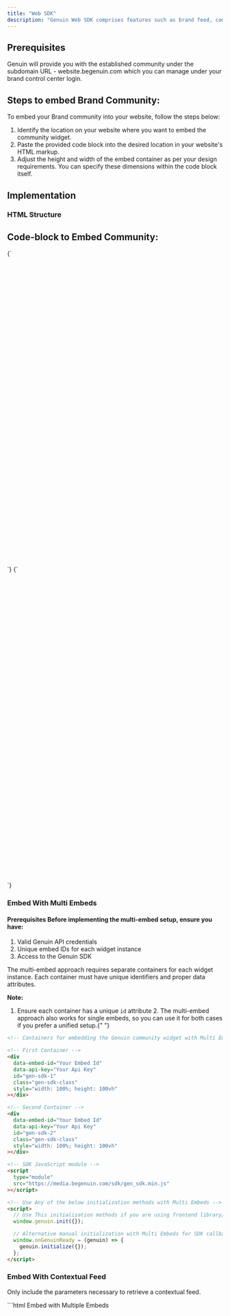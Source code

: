 ```yaml
---
title: "Web SDK"
description: "Genuin Web SDK comprises features such as brand feed, communities, and groups."
---
```


## Prerequisites

Genuin will provide you with the established community under the subdomain URL - website.begenuin.com which you can manage under your brand control center login.

## Steps to embed Brand Community:

To embed your Brand community into your website, follow the steps below:

1. Identify the location on your website where you want to embed the community widget.
2. Paste the provided code block into the desired location in your website's HTML markup.
3. Adjust the height and width of the embed container as per your design requirements.
   You can specify these dimensions within the code block itself.

## Implementation

### HTML Structure

## Code-block to Embed Community:

<CodeGroup>
  <CodeBlock title="Embed Without AutoLogin" language="html">
{`<div
  id="gen-sdk"
  style="max-width: 1080px; height: 720px; display: flex;"></div>

<!-- SDK JavaScript module -->

<script
  type="module"
  src="https://media.begenuin.com/sdk/gen_sdk.min.js"
></script>

<script>
  // Callback function to automatically initialize the Genuin SDK when ready
  window.onGenuinReady = (genuin) => {
    genuin.initialize({
      embed_id: 'Your Embed ID',
      api_key: 'Your API Key',
    })
  }

  // Alternative manual initialization (for frameworks like React)
  window.genuin.init({
    embed_id: 'Your Embed ID',
    api_key: 'Your API Key',
  })
</script>`}

  </CodeBlock>

  <CodeBlock title="Embed With AutoLogin" language="html">
{`<div
  id="gen-sdk"
  style="max-width: 1080px; height: 720px; display: flex;"></div>

<!-- SDK JavaScript module -->

<script
  type="module"
  src="https://media.begenuin.com/sdk/gen_sdk.min.js"
></script>

<script>
  // Callback function to automatically initialize the Genuin SDK with SSO when ready
  window.onGenuinReady = (genuin) => {
    genuin.initialize({
      embed_id: 'Your Embed ID',
      api_key: 'Your API Key',
      token: 'Your Authentication Token',
    })
  }

  // Alternative manual initialization (for frameworks like React)
  window.genuin.init({
    embed_id: 'Your Embed ID',
    api_key: 'Your API Key',
    token: 'Your Authentication Token',
  })
</script>`}

  </CodeBlock>
</CodeGroup>

### Embed With Multi Embeds

#### Prerequisites Before implementing the multi-embed setup, ensure you have:

1. Valid Genuin API credentials
2. Unique embed IDs for each widget instance
3. Access to the Genuin SDK

The multi-embed approach requires separate containers for each widget instance. Each container
must have unique identifiers and proper data attributes.

<b>Note:</b>
1. Ensure each container has a unique `id` attribute 2. The multi-embed approach
also works for single embeds, so you can use it for both cases if you prefer a unified
setup.{" "}

<CodeGroup>

```html Embed With Multi Embeds
<!-- Containers for embedding the Genuin community widget with Multi Embeds -->

<!-- First Container -->
<div
  data-embed-id="Your Embed Id"
  data-api-key="Your Api Key"
  id="gen-sdk-1"
  class="gen-sdk-class"
  style="width: 100%; height: 100vh"
></div>

<!-- Second Container -->
<div
  data-embed-id="Your Embed Id"
  data-api-key="Your Api Key"
  id="gen-sdk-2"
  class="gen-sdk-class"
  style="width: 100%; height: 100vh"
></div>

<!-- SDK JavaScript module -->
<script
  type="module"
  src="https://media.begenuin.com/sdk/gen_sdk.min.js"
></script>

<!-- Use Any of the below initialization methods with Multi Embeds -->
<script>
  // Use This initialization methods if you are using frontend library/framework e.g. React.
  window.genuin.init({});

  // Alternative manual initialization with Multi Embeds for SDK callback
  window.onGenuinReady = (genuin) => {
    genuin.initialize({});
  };
</script>
```

</CodeGroup>

### Embed With Contextual Feed

Only include the parameters necessary to retrieve a contextual feed.

<CodeGroup>
```html Embed with Multiple Embeds
<!-- Example of multiple embeds with contextual feeds.Use your own embed_id and api_key, and ensure each embed_id is unique. Be careful to assign a unique id to each HTML element, as shown below. -->

<!-- Containers for embedding the Genuin community widget with Multi Embeds Empowering Contextual Feeds -->

<!-- First Container -->

<div
  data-embed-id="Your Embed Id"
  data-api-key="Your Api Key"
  data-page-context="context of page"
  data-lat="latitute of location"
  data-long="longitude of location"
  id="unique identifier"
  class="gen-sdk-class"
  style="width: 100%; height: 100vh"
></div>

<!-- Second Container -->

<div
  data-embed-id="Your Embed Id"
  data-api-key="Your Api Key"
  data-page-context="context of page"
  data-lat="latitute of location"
  data-long="longitude of location"
  id="unique identifier"
  class="gen-sdk-class"
  style="width: 100%; height: 100vh"
></div>

<!-- SDK JavaScript module -->

<script
  type="module"
  src="https://media.begenuin.com/sdk/gen_sdk.min.js"
></script>

<!-- Use Any of the below initialization methods with Multi Embeds -->

<script>
  // Use This initialization methods if you are using frontend library/framework e.g. React.
  window.genuin.init({});

  // Alternative manual initialization with Multi Embeds for SDK callback
  window.onGenuinReady = (genuin) => {
    genuin.initialize({});
  };
</script>

````

```html Embed with Single Embeds
<!-- One embeds with contextual feed , use your embed_id and api_key, and embed_id must be unique-->

<!-- Container for embedding the Genuin community widget with Multi Embeds Empowering Contextual Feeds -->

<div
  id="gen-sdk"
  class="gen-sdk-class"
  style="width: 100%; height: 100vh"
></div>

<!-- SDK JavaScript module -->
<script
  type="module"
  src="https://media.begenuin.com/sdk/gen_sdk.min.js"
></script>

<!-- Use Any of the below initialization methods -->
<script>
       	window.onGenuinReady = (genuin) => {
         genuin.initialize({
           embed_id: 'Your Embed Id',
           api_key: 'Your Api key',
           contextualParams: {
             page_context: 'Context of Page',
             geo: {
               lat: latitude of location in number , e.g. 50.432,
               long: longitude of location in number , e.g. 122.4194,
             }
           }
         })
       }

  // Alternative manual initialization with Multi Embeds for SDK callback
  // Use This initialization methods if you are using frontend library/framework e.g. React.
        window.genuin.init({
           embed_id: 'Your Embed Id',
           api_key: 'Your Api key',
           contextualParams: {
             page_context: 'Context of Page',
             geo: {
              lat: latitude of location in number , e.g. 50.432,
             long: longitude of location in number , e.g. 122.4194,
             }
           }
      })
</script>
````

</CodeGroup>

### Angular Structure

<CodeGroup>
  <CodeBlock title="Embed Without AutoLogin" language="typescript">
{`// src/app/genuin-sdk.component.ts
  Component,
  AfterViewInit,
  OnDestroy,
  ViewEncapsulation,
} from '@angular/core';

@Component({
selector: 'genuin-sdk',
standalone: true,
template: \`

<div
      id="gen-sdk"
      class="gen-sdk-class"
      style="width: 1080px; height: 800px; background: #efefef"
    ></div>
\`,
encapsulation: ViewEncapsulation.None,
})
export class GenuinSdkComponent implements AfterViewInit, OnDestroy {
private scriptElement: HTMLScriptElement | null = null;
private genuinInitialized = false;

ngAfterViewInit() {
(window as any).onGenuinReady = (genuin: any) => {
if (!this.genuinInitialized) {
genuin.initialize({
embed_id: 'Your Embed ID',
api_key: 'Your API Key',
});
this.genuinInitialized = true;
}
};

    this.scriptElement = document.createElement('script');
    this.scriptElement.src = 'https://media.begenuin.com/sdk/gen_sdk.min.js';
    this.scriptElement.async = true;
    document.body.appendChild(this.scriptElement);

}

ngOnDestroy() {
if (this.scriptElement) {
document.body.removeChild(this.scriptElement);
}
delete (window as any).onGenuinReady;
}
}

// src/app/app.module.ts

@NgModule({
declarations: [AppComponent],
imports: [BrowserModule, GenuinSdkComponent],
providers: [],
bootstrap: [AppComponent],
})
export class AppModule {}
`}

  </CodeBlock>

  <CodeBlock title="Embed With AutoLogin" language="typescript">
{`// src/app/genuin-sdk.component.ts
  Component,
  AfterViewInit,
  OnDestroy,
  ViewEncapsulation,
} from '@angular/core';

@Component({
selector: 'genuin-sdk',
standalone: true,
template: \`

<div
      id="gen-sdk"
      class="gen-sdk-class"
      style="width: 1080px; height: 800px; background: #efefef"
    ></div>
\`,
encapsulation: ViewEncapsulation.None,
})
export class GenuinSdkComponent implements AfterViewInit, OnDestroy {
private scriptElement: HTMLScriptElement | null = null;
private genuinInitialized = false;

ngAfterViewInit() {
(window as any).onGenuinReady = (genuin: any) => {
if (!this.genuinInitialized) {
genuin.initialize({
embed_id: 'Your Embed ID',
api_key: 'Your API Key',
token: 'Your Authentication Token'
});
this.genuinInitialized = true;
}
};

    this.scriptElement = document.createElement('script');
    this.scriptElement.src = 'https://media.begenuin.com/sdk/gen_sdk.min.js';
    this.scriptElement.async = true;
    document.body.appendChild(this.scriptElement);

}

ngOnDestroy() {
if (this.scriptElement) {
document.body.removeChild(this.scriptElement);
}
delete (window as any).onGenuinReady;
}
}

// src/app/app.module.ts

@NgModule({
declarations: [AppComponent],
imports: [BrowserModule, GenuinSdkComponent],
providers: [],
bootstrap: [AppComponent],
})
export class AppModule {}
`}

  </CodeBlock>
</CodeGroup>

### Embed With Multi Embeds

#### Prerequisites Before implementing the multi-embed setup, ensure you have:

1. Valid Genuin API credentials
2. Unique embed IDs for each widget instance
3. Access to the Genuin SDK

The multi-embed approach requires separate containers for each widget instance. Each container
must have unique identifiers and proper data attributes.

<b>Note:</b>
1. Ensure each container has a unique `id` attribute 2. The multi-embed approach
also works for single embeds, so you can use it for both cases if you prefer a unified
setup.{" "}

<CodeGroup>
  <CodeBlock title="Embed With Multi Embeds" language="typescript">
{`// src/app/genuin-sdk.component.ts
  Component,
  AfterViewInit,
  OnDestroy,
  ViewEncapsulation,
} from '@angular/core';

@Component({
selector: 'genuin-sdk',
standalone: true,
template: \`

<div
      id="gen-sdk-1"
      class="gen-sdk-class"
      data-embed-id="Your Embed Id"
      data-api-key="Your Api Key"
      style="width: 1080px; height: 800px; background: #efefef"
    ></div>
<div
      id="gen-sdk-2"
      class="gen-sdk-class"
      data-embed-id="Your Embed Id"
      data-api-key="Your Api Key"
      style="width: 1080px; height: 800px; background: #efefef"
    ></div>
\`,
encapsulation: ViewEncapsulation.None,
})
export class GenuinSdkComponent implements AfterViewInit, OnDestroy {
private scriptElement: HTMLScriptElement | null = null;
private genuinInitialized = false;

ngAfterViewInit() {
(window as any).onGenuinReady = (genuin: any) => {
if (!this.genuinInitialized) {
genuin.initialize({});
this.genuinInitialized = true;
}
};

    this.scriptElement = document.createElement('script');
    this.scriptElement.src = 'https://media.begenuin.com/sdk/gen_sdk.min.js';
    this.scriptElement.async = true;
    document.body.appendChild(this.scriptElement);

}

ngOnDestroy() {
if (this.scriptElement) {
document.body.removeChild(this.scriptElement);
}
delete (window as any).onGenuinReady;
}
}

// src/app/app.module.ts

@NgModule({
declarations: [AppComponent],
imports: [BrowserModule, GenuinSdkComponent],
providers: [],
bootstrap: [AppComponent],
})
export class AppModule {}
`}

  </CodeBlock>
</CodeGroup>

### Embed With Contextual Feed

#### Only include the parameters necessary to retrieve a contextual feed.

<CodeGroup>
  <CodeBlock title="Embed With Multi Embeds" language="typescript">
{`// src/app/genuin-sdk.component.ts
  Component,
  AfterViewInit,
  OnDestroy,
  ViewEncapsulation,
} from '@angular/core';

@Component({
selector: 'genuin-sdk',
standalone: true,
template: \`

<div
      id="gen-sdk-1"
      class="gen-sdk-class"
      data-embed-id="Your Embed Id"
      data-api-key="Your Api Key"
      data-page-context="context of page"
      data-lat="latitute of location"
      data-long="longitude of location"
      style="width: 1080px; height: 800px; background: #efefef"
    ></div>
<div
      id="gen-sdk-2"
      class="gen-sdk-class"
      data-embed-id="Your Embed Id"
      data-api-key="Your Api Key"
      data-page-context="context of page"
      data-lat="latitute of location"
      data-long="longitude of location"
      style="width: 1080px; height: 800px; background: #efefef"
    ></div>
\`,
encapsulation: ViewEncapsulation.None,
})
export class GenuinSdkComponent implements AfterViewInit, OnDestroy {
private scriptElement: HTMLScriptElement | null = null;
private genuinInitialized = false;

ngAfterViewInit() {
(window as any).onGenuinReady = (genuin: any) => {
if (!this.genuinInitialized) {
genuin.initialize({});
this.genuinInitialized = true;
}
};

    this.scriptElement = document.createElement('script');
    this.scriptElement.src = 'https://media.begenuin.com/sdk/gen_sdk.min.js';
    this.scriptElement.async = true;
    document.body.appendChild(this.scriptElement);

}

ngOnDestroy() {
if (this.scriptElement) {
document.body.removeChild(this.scriptElement);
}
delete (window as any).onGenuinReady;
}
}

// src/app/app.module.ts

@NgModule({
declarations: [AppComponent],
imports: [BrowserModule, GenuinSdkComponent],
providers: [],
bootstrap: [AppComponent],
})
export class AppModule {}
`}

  </CodeBlock>

    <CodeBlock title="Single Embeds" language="typescript">

{`// src/app/genuin-sdk.component.ts
Component,
AfterViewInit,
OnDestroy,
ViewEncapsulation,
} from '@angular/core';

@Component({
selector: 'genuin-sdk',
standalone: true,
template: \`

<div
      id="gen-sdk-1"
      class="gen-sdk-class"
      style="width: 1080px; height: 800px; background: #efefef"
    ></div>
\`,
encapsulation: ViewEncapsulation.None,
})
export class GenuinSdkComponent implements AfterViewInit, OnDestroy {
private scriptElement: HTMLScriptElement | null = null;
private genuinInitialized = false;

ngAfterViewInit() {
(window as any).onGenuinReady = (genuin: any) => {
if (!this.genuinInitialized) {
genuin.initialize({
embed_id: 'Your Embed Id',
api_key: 'Your Api key',
contextualParams: {
page_context: 'Context of Page',
geo: {
lat: latitude of location in number , e.g. 50.432,
long: longitude of location in number , e.g. 122.4194,
}
}
});
this.genuinInitialized = true;
}
};

    this.scriptElement = document.createElement('script');
    this.scriptElement.src = 'https://media.begenuin.com/sdk/gen_sdk.min.js';
    this.scriptElement.async = true;
    document.body.appendChild(this.scriptElement);

}

ngOnDestroy() {
if (this.scriptElement) {
document.body.removeChild(this.scriptElement);
}
delete (window as any).onGenuinReady;
}
}

// src/app/app.module.ts

@NgModule({
declarations: [AppComponent],
imports: [BrowserModule, GenuinSdkComponent],
providers: [],
bootstrap: [AppComponent],
})
export class AppModule {}
`}

  </CodeBlock>
</CodeGroup>

| **Setting**  | **Description**                                                                                                                                                              |
| ------------ | ---------------------------------------------------------------------------------------------------------------------------------------------------------------------------- |
| embed_id     | The id which you want to embed in your web SDK                                                                                                                               |
| api_key      | Unique API key which will be used to authenticate the embed                                                                                                                  |
| token        | Your SSO Token which will be used for authenticate                                                                                                                           |
| page_context | The content or context of your webpage, used to render relevant embed feeds. This can include comma-separated keywords or search parameters (e.g., "AI", "tech news", etc.). |
| lat          | Lalitude of Location which will be used to retrieve the feed based on Location                                                                                               |
| long         | Longitude of location which will be used to retrieve the feed based on Location                                                                                              |
